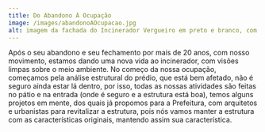 ```yaml
---
title: Do Abandono À Ocupação
image: /images/abandonoAOcupacao.jpg
alt: imagem da fachada do Incinerador Vergueiro em preto e branco, com pichações e céu com nuvens
---
```

Após o seu abandono e seu fechamento por mais de 20 anos, com nosso movimento, estamos dando uma nova vida ao incinerador, com visões limpas sobre o meio ambiente. No começo da nossa ocupação, começamos pela análise estrutural do prédio, que está bem afetado, não é seguro ainda estar lá dentro, por isso, todas as nossas atividades são feitas no pátio e na entrada (onde é seguro e a estrutura está boa), temos alguns projetos em mente, dos quais já propomos para a Prefeitura, com arquitetos e urbanistas para revitalizar a estrutura, pois nós vamos manter a estrutura com as características originais, mantendo assim sua característica. 